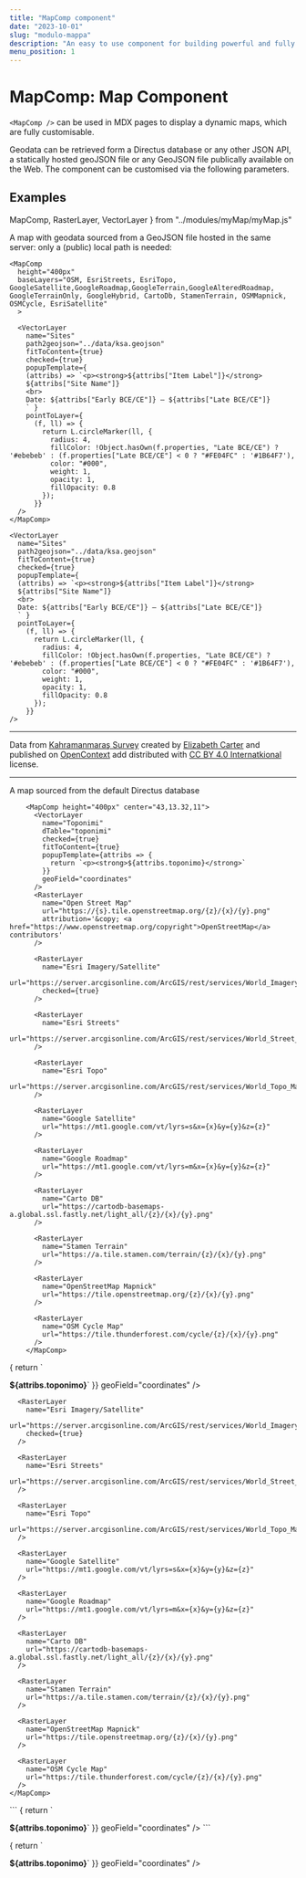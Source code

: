 ```yaml
---
title: "MapComp component"
date: "2023-10-01"
slug: "modulo-mappa"
description: "An easy to use component for building powerful and fully customizable maps"
menu_position: 1
---
```


# MapComp: Map Component

`<MapComp />` can be used in MDX pages to display a dynamic maps, which are fully customisable.

Geodata can be retrieved form a Directus database or any other JSON API, a statically hosted geoJSON file or any GeoJSON file publically available on the Web. The component can be customised via the following parameters.

## Examples

  MapComp,
  RasterLayer,
  VectorLayer
} from "../modules/myMap/myMap.js"

<div className="row">
  <div className="col-sm-4">
  A map with geodata sourced from a GeoJSON file hosted in the same server: only a (public) local path is needed:

```
<MapComp
  height="400px"
  baseLayers="OSM, EsriStreets, EsriTopo, GoogleSatellite,GoogleRoadmap,GoogleTerrain,GoogleAlteredRoadmap, GoogleTerrainOnly, GoogleHybrid, CartoDb, StamenTerrain, OSMMapnick, OSMCycle, EsriSatellite"
  >
  
  <VectorLayer 
    name="Sites"
    path2geojson="../data/ksa.geojson"
    fitToContent={true}
    checked={true}
    popupTemplate={
    (attribs) => `<p><strong>${attribs["Item Label"]}</strong> 
    ${attribs["Site Name"]}
    <br>
    Date: ${attribs["Early BCE/CE"]} — ${attribs["Late BCE/CE"]}
    ` }
    pointToLayer={
      (f, ll) => {
        return L.circleMarker(ll, {
          radius: 4,
          fillColor: !Object.hasOwn(f.properties, "Late BCE/CE") ? '#ebebeb' : (f.properties["Late BCE/CE"] < 0 ? "#FE04FC" : '#1B64F7'),
          color: "#000",
          weight: 1,
          opacity: 1,
          fillOpacity: 0.8
        });
      }}
  />
</MapComp>
```

  </div>
  <div className="col-sm-8">
  <MapComp
    height="400px"
    baseLayers="OSM, EsriStreets, EsriTopo, GoogleSatellite,GoogleRoadmap,GoogleTerrain,GoogleAlteredRoadmap, GoogleTerrainOnly, GoogleHybrid, CartoDb, StamenTerrain, OSMMapnick, OSMCycle, EsriSatellite"
    >
    
    <VectorLayer 
      name="Sites"
      path2geojson="../data/ksa.geojson"
      fitToContent={true}
      checked={true}
      popupTemplate={
      (attribs) => `<p><strong>${attribs["Item Label"]}</strong> 
      ${attribs["Site Name"]}
      <br>
      Date: ${attribs["Early BCE/CE"]} — ${attribs["Late BCE/CE"]}
      ` }
      pointToLayer={
        (f, ll) => {
          return L.circleMarker(ll, {
            radius: 4,
            fillColor: !Object.hasOwn(f.properties, "Late BCE/CE") ? '#ebebeb' : (f.properties["Late BCE/CE"] < 0 ? "#FE04FC" : '#1B64F7'),
            color: "#000",
            weight: 1,
            opacity: 1,
            fillOpacity: 0.8
          });
        }}
    />
  </MapComp>

  ---

  Data from [Kahramanmaraş Survey](https://opencontext.org/projects/ca4f4719-f2a5-4119-99fa-b04573c8929a) created by [Elizabeth Carter](http://opencontext.org/persons/3208923d-69d0-70e9-9cc1-23ad97770aec) and published on [OpenContext](https://opencontext.org/projects/ca4f4719-f2a5-4119-99fa-b04573c8929a) add distributed with [CC BY 4.0 Internatkional](https://creativecommons.org/licenses/by/4.0) license.

  ---
  </div>
</div>

<div className="row">
  <div className="col-sm-4">
    A map sourced from the default Directus database 
    
```
    <MapComp height="400px" center="43,13.32,11">
      <VectorLayer
        name="Toponimi"
        dTable="toponimi"
        checked={true}
        fitToContent={true}
        popupTemplate={attribs => {
          return `<p><strong>${attribs.toponimo}</strong>`
        }}
        geoField="coordinates"
      />
      <RasterLayer
        name="Open Street Map"
        url="https://{s}.tile.openstreetmap.org/{z}/{x}/{y}.png"
        attribution='&copy; <a href="https://www.openstreetmap.org/copyright">OpenStreetMap</a> contributors'
      />

      <RasterLayer
        name="Esri Imagery/Satellite"
        url="https://server.arcgisonline.com/ArcGIS/rest/services/World_Imagery/MapServer/tile/{z}/{y}/{x}"
        checked={true}
      />

      <RasterLayer
        name="Esri Streets"
        url="https://server.arcgisonline.com/ArcGIS/rest/services/World_Street_Map/MapServer/tile/{z}/{y}/{x}"
      />

      <RasterLayer
        name="Esri Topo"
        url="https://server.arcgisonline.com/ArcGIS/rest/services/World_Topo_Map/MapServer/tile/{z}/{y}/{x}"
      />

      <RasterLayer
        name="Google Satellite"
        url="https://mt1.google.com/vt/lyrs=s&x={x}&y={y}&z={z}"
      />

      <RasterLayer
        name="Google Roadmap"
        url="https://mt1.google.com/vt/lyrs=m&x={x}&y={y}&z={z}"
      />

      <RasterLayer
        name="Carto DB"
        url="https://cartodb-basemaps-a.global.ssl.fastly.net/light_all/{z}/{x}/{y}.png"
      />

      <RasterLayer
        name="Stamen Terrain"
        url="https://a.tile.stamen.com/terrain/{z}/{x}/{y}.png"
      />

      <RasterLayer
        name="OpenStreetMap Mapnick"
        url="https://tile.openstreetmap.org/{z}/{x}/{y}.png"
      />

      <RasterLayer
        name="OSM Cycle Map"
        url="https://tile.thunderforest.com/cycle/{z}/{x}/{y}.png"
      />
    </MapComp>

````
  </div>
  <div className="col-sm-8">
    <MapComp height="400px" center="43,13.32,11">
      <VectorLayer
        name="Toponimi"
        dTable="toponimi"
        checked={true}
        fitToContent={true}
        popupTemplate={attribs => {
          return `<p><strong>${attribs.toponimo}</strong>`
        }}
        geoField="coordinates"
      />
      <RasterLayer
        name="Open Street Map"
        url="https://{s}.tile.openstreetmap.org/{z}/{x}/{y}.png"
        attribution='&copy; <a href="https://www.openstreetmap.org/copyright">OpenStreetMap</a> contributors'
      />

      <RasterLayer
        name="Esri Imagery/Satellite"
        url="https://server.arcgisonline.com/ArcGIS/rest/services/World_Imagery/MapServer/tile/{z}/{y}/{x}"
        checked={true}
      />

      <RasterLayer
        name="Esri Streets"
        url="https://server.arcgisonline.com/ArcGIS/rest/services/World_Street_Map/MapServer/tile/{z}/{y}/{x}"
      />

      <RasterLayer
        name="Esri Topo"
        url="https://server.arcgisonline.com/ArcGIS/rest/services/World_Topo_Map/MapServer/tile/{z}/{y}/{x}"
      />

      <RasterLayer
        name="Google Satellite"
        url="https://mt1.google.com/vt/lyrs=s&x={x}&y={y}&z={z}"
      />

      <RasterLayer
        name="Google Roadmap"
        url="https://mt1.google.com/vt/lyrs=m&x={x}&y={y}&z={z}"
      />

      <RasterLayer
        name="Carto DB"
        url="https://cartodb-basemaps-a.global.ssl.fastly.net/light_all/{z}/{x}/{y}.png"
      />

      <RasterLayer
        name="Stamen Terrain"
        url="https://a.tile.stamen.com/terrain/{z}/{x}/{y}.png"
      />

      <RasterLayer
        name="OpenStreetMap Mapnick"
        url="https://tile.openstreetmap.org/{z}/{x}/{y}.png"
      />

      <RasterLayer
        name="OSM Cycle Map"
        url="https://tile.thunderforest.com/cycle/{z}/{x}/{y}.png"
      />
    </MapComp>
  </div>
</div>


<div className="row">
  <div className="col-sm-4">
    ```
    <MapComp height="400px" center="43,13.32,11" baseLayers="OSM,EsriSatellite">
      <VectorLayer
        name="Toponimi"
        fitToContent={true}
        checked={true}
        dEndPoint="https://landscapearchaeology.eu/db/items/toponimi"
        dToken="sxE2XHdJMWJiymA9w2QJFGJWG9AAnq6E"
        dQueryString="filter[provincia][_eq]=Macerata"
        popupTemplate={attribs => {
          return `<p><strong>${attribs.toponimo}</strong>`
        }}
        geoField="coordinates"
      />
    </MapComp>
    ```
  </div>
  <div className="col-sm-8">
    <MapComp height="400px" baseLayers="OSM,EsriSatellite">
      <VectorLayer
        name="Toponimi"
        fitToContent={true}
        checked={true}
        dEndPoint="https://landscapearchaeology.eu/db/items/toponimi"
        dToken="sxE2XHdJMWJiymA9w2QJFGJWG9AAnq6E"
        dQueryString="filter[provincia][_eq]=Macerata"
        popupTemplate={attribs => {
          return `<p><strong>${attribs.toponimo}</strong>`
        }}
        geoField="coordinates"
      />
    </MapComp>
  </div>
</div>